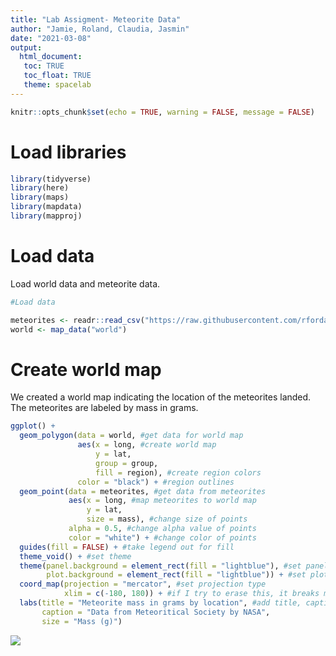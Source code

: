 ```yaml
---
title: "Lab Assigment- Meteorite Data"
author: "Jamie, Roland, Claudia, Jasmin"
date: "2021-03-08"
output: 
  html_document: 
   toc: TRUE
   toc_float: TRUE
   theme: spacelab
---
```


```r
knitr::opts_chunk$set(echo = TRUE, warning = FALSE, message = FALSE)
```

# Load libraries
```r
library(tidyverse)
library(here)
library(maps)
library(mapdata)
library(mapproj)
```

# Load data
Load world data and meteorite data.
```r
#Load data

meteorites <- readr::read_csv("https://raw.githubusercontent.com/rfordatascience/tidytuesday/master/data/2019/2019-06-11/meteorites.csv")
world <- map_data("world")

```


# Create world map
We created a world map indicating the location of the meteorites landed. The meteorites are labeled by mass in grams.
```r
ggplot() + 
  geom_polygon(data = world, #get data for world map
               aes(x = long, #create world map
                   y = lat, 
                   group = group,
                   fill = region), #create region colors
               color = "black") + #region outlines
  geom_point(data = meteorites, #get data from meteorites
             aes(x = long, #map meteorites to world map
                 y = lat,
                 size = mass), #change size of points
             alpha = 0.5, #change alpha value of points
             color = "white") + #change color of points
  guides(fill = FALSE) + #take legend out for fill
  theme_void() + #set theme
  theme(panel.background = element_rect(fill = "lightblue"), #set panel background
        plot.background = element_rect(fill = "lightblue")) + #set plot background
  coord_map(projection = "mercator", #set projection type
            xlim = c(-180, 180)) + #if I try to erase this, it breaks my map, that's why it's weird
  labs(title = "Meteorite mass in grams by location", #add title, caption, legend
       caption = "Data from Meteoritical Society by NASA",
       size = "Mass (g)")
```

![](https://media4.giphy.com/media/fQZX2aoRC1Tqw/giphy.gif)
